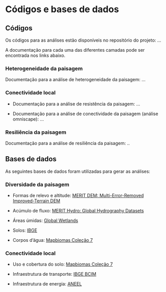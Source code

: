# Códigos e bases de dados

## Códigos

Os códigos para as análises estão disponíveis no repositório do projeto: ...
[](inserir link)

A documentação para cada uma das diferentes camadas pode ser encontrada nos links abaixo.

### Heterogeneidade da paisagem

Documentação para a análise de heterogeneidade da paisagem: ...
[](inserir link)

### Conectividade local

+ Documentação para a análise de resistência da paisagem: ...
[](inserir link)

+ Documentação para a análise de conectividade da paisagem (análise omniscape): ...
[](inserir link)

### Resiliência da paisagem

Documentação para a análise de resiliência da paisagem: ..
[](inserir link)


## Bases de dados

As seguintes bases de dados foram utilizadas para gerar as análises:

### Diversidade da paisagem

+ Formas de relevo e altitude:
[MERIT DEM: Multi-Error-Removed Improved-Terrain DEM](https://developers.google.com/earth-engine/datasets/catalog/MERIT_DEM_v1_0_3)

+ Acúmulo de fluxo:
[MERIT Hydro: Global Hydrography Datasets](https://developers.google.com/earth-engine/datasets/catalog/MERIT_Hydro_v1_0_1)

+ Áreas úmidas:
[Global Wetlands](
https://www2.cifor.org/global-wetlands/)

+ Solos:
[IBGE](
https://www.ibge.gov.br/geociencias/informacoes-ambientais/pedologia/10871-pedologia.html)

+ Corpos d’água:
[Mapbiomas Coleção 7](
https://mapbiomas.org/)


### Conectividade local

+ Uso e cobertura do solo: [Mapbiomas Coleção 7](https://mapbiomas.org/)

+ Infraestrutura de transporte: [IBGE BCIM](inserir link)

+ Infraestrutura de energia: [ANEEL](inserir link)

